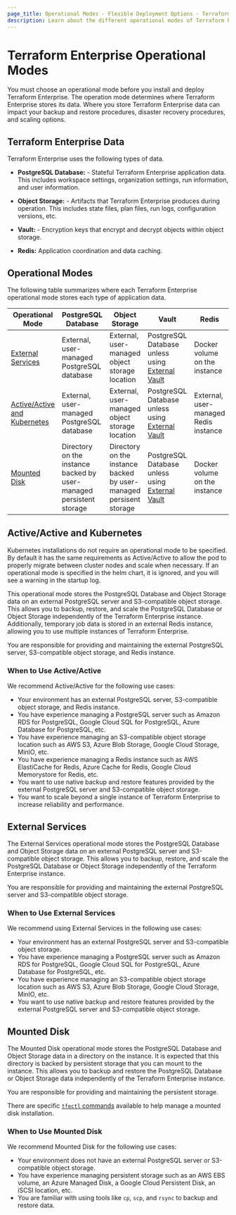 ```yaml
---
page_title: Operational Modes - Flexible Deployment Options - Terraform Enterprise
description: Learn about the different operational modes of Terraform Enterprise.
---
```


# Terraform Enterprise Operational Modes

You must choose an operational mode before you install and deploy Terraform
Enterprise. The operation mode determines where Terraform Enterprise stores its data. Where you store Terraform Enterprise data can impact your backup and restore procedures, disaster recovery procedures, and scaling options.

## Terraform Enterprise Data

Terraform Enterprise uses the following types of data.

- **PostgreSQL Database:** - Stateful Terraform Enterprise application data. This includes workspace settings, organization settings, run information, and user information.

- **Object Storage:** - Artifacts that Terraform Enterprise produces during operation. This includes state files, plan files, run logs, configuration versions, etc.

- **Vault:** - Encryption keys that encrypt and decrypt objects within object storage.

- **Redis:** Application coordination and data caching.

## Operational Modes

The following table summarizes where each Terraform Enterprise operational mode
stores each type of application data.

| Operational Mode                             | PostgreSQL Database                                                 | Object Storage                                                     | Vault                                                                                             | Redis                                 |
| -------------------------------------------- | ------------------------------------------------------------------- | ------------------------------------------------------------------ | ------------------------------------------------------------------------------------------------- | ------------------------------------- |
| [External Services](#external-services)      | External, user-managed PostgreSQL database                          | External, user-managed object storage location                     | PostgreSQL Database unless using [External Vault](/terraform/enterprise/replicated/install/vault) | Docker volume on the instance         |
| [Active/Active and Kubernetes](#active-active-and-kubernetes) | External, user-managed PostgreSQL database                          | External, user-managed object storage location                     | PostgreSQL Database unless using [External Vault](/terraform/enterprise/replicated/install/vault) | External, user-managed Redis instance |
| [Mounted Disk](#mounted-disk)                | Directory on the instance backed by user-managed persistent storage | Directory on the instance backed by user-managed persisent storage | PostgreSQL Database unless using [External Vault](/terraform/enterprise/replicated/install/vault) | Docker volume on the instance         |

## Active/Active and Kubernetes

Kubernetes installations do not require an operational mode to be specified. By default it has the same requirements as Active/Active to allow the pod to properly migrate between cluster nodes and scale when necessary. If an operational mode is specified in the helm chart, it is ignored, and you will see a warning in the startup log.

This operational mode stores the PostgreSQL Database and Object
Storage data on an external PostgreSQL server and S3-compatible object storage.
This allows you to backup, restore, and scale the PostgreSQL Database or Object
Storage independently of the Terraform Enterprise instance. Additionally,
temporary job data is stored in an external Redis instance, allowing you
to use multiple instances of Terraform Enterprise.

You are responsible for providing and maintaining the external PostgreSQL
server, S3-compatible object storage, and Redis instance.

### When to Use Active/Active

We recommend Active/Active for the following use cases:

- Your environment has an external PostgreSQL server, S3-compatible object storage, and Redis instance.
- You have experience managing a PostgreSQL server such as Amazon RDS for PostgreSQL, Google Cloud SQL for PostgreSQL, Azure Database for PostgreSQL, etc.
- You have experience managing an S3-compatible object storage location such as AWS S3, Azure Blob Storage, Google Cloud Storage, MinIO, etc.
- You have experience managing a Redis instance such as AWS ElastiCache for Redis, Azure Cache for Redis, Google Cloud Memorystore for Redis, etc.
- You want to use native backup and restore features provided by the external PostgreSQL server and S3-compatible object storage.
- You want to scale beyond a single instance of Terraform Enterprise to increase reliability and performance.

## External Services

The External Services operational mode stores the PostgreSQL Database and
Object Storage data on an external PostgreSQL server and S3-compatible object
storage. This allows you to backup, restore, and scale the PostgreSQL Database
or Object Storage independently of the Terraform Enterprise instance.

You are responsible for providing and maintaining the external PostgreSQL
server and S3-compatible object storage.

### When to Use External Services

We recommend using External Services in the following use cases:

- Your environment has an external PostgreSQL server and S3-compatible object storage.
- You have experience managing a PostgreSQL server such as Amazon RDS for PostgreSQL, Google Cloud SQL for PostgreSQL, Azure Database for PostgreSQL, etc.
- You have experience managing an S3-compatible object storage location such as AWS S3, Azure Blob Storage, Google Cloud Storage, MinIO, etc.
- You want to use native backup and restore features provided by the external PostgreSQL server and S3-compatible object storage.

## Mounted Disk

The Mounted Disk operational mode stores the PostgreSQL Database and Object
Storage data in a directory on the instance. It is expected that this directory
is backed by persistent storage that you can mount to the instance. This allows
you to backup and restore the PostgreSQL Database or Object Storage data
independently of the Terraform Enterprise instance.

You are responsible for providing and maintaining the persistent storage.

There are specific [`tfectl` commands](/terraform/enterprise/flexible-deployments/admin/admin-cli/admin-cli#mounted-disk-commands) available to help manage a mounted disk installation. 

### When to Use Mounted Disk

We recommend Mounted Disk for the following use cases:

- Your environment does not have an external PostgreSQL server or S3-compatible object storage.
- You have experience managing persistent storage such as an AWS EBS volume, an Azure Managed Disk, a Google Cloud Persistent Disk, an iSCSI location, etc.
- You are familiar with using tools like `cp`, `scp`, and `rsync` to backup and restore data.

